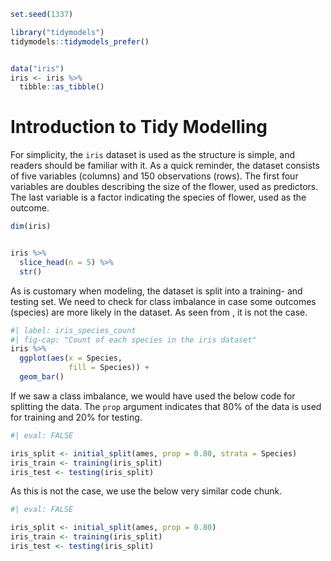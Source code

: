 ```r
set.seed(1337)

library("tidymodels")
tidymodels::tidymodels_prefer()


data("iris")
iris <- iris %>%
  tibble::as_tibble()
```


# Introduction to Tidy Modelling
For simplicity, the `iris` dataset is used as the structure is simple, and readers should be familiar with it. As a quick reminder, the dataset consists of five variables (columns) and 150 observations (rows). The first four variables are doubles describing the size of the flower, used as predictors. The last variable is a factor indicating the species of flower, used as the outcome.
```r
dim(iris)


iris %>% 
  slice_head(n = 5) %>%
  str()
```

As is customary when modeling, the dataset is split into a training- and testing set. We need to check for class imbalance in case some outcomes (species) are more likely in the dataset. As seen from , it is not the case.
```r
#| label: iris_species_count
#| fig-cap: "Count of each species in the iris dataset"
iris %>% 
  ggplot(aes(x = Species,
             fill = Species)) +
  geom_bar()
```

If we saw a class imbalance, we would have used the below code for splitting the data. The `prop` argument indicates that 80% of the data is used for training and 20% for testing.
```r
#| eval: FALSE

iris_split <- initial_split(ames, prop = 0.80, strata = Species)
iris_train <- training(iris_split)
iris_test <- testing(iris_split)
```

As this is not the case, we use the below very similar code chunk.
```r
#| eval: FALSE

iris_split <- initial_split(ames, prop = 0.80)
iris_train <- training(iris_split)
iris_test <- testing(iris_split)
```


